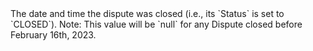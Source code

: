   
<ParamField body="ClosedDate" type="Unix timestamp">     
The date and time the dispute was closed (i.e., its `Status` is set to `CLOSED`).  
Note: This value will be `null` for any Dispute closed before February 16th, 2023.  
</ParamField>